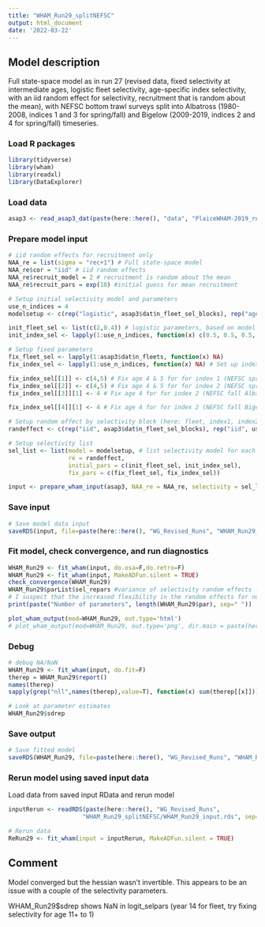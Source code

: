 ```yaml
---
title: "WHAM_Run29_splitNEFSC"
output: html_document
date: '2022-03-22'
---
```


## Model description
Full state-space model as in run 27 (revised data, fixed selectivity at intermediate ages, logistic fleet selectivity, age-specific index selectivity, with an iid random effect for selectivity, recruitment that is random about the mean), with NEFSC bottom trawl surveys split into Albatross (1980-2008, indices 1 and 3 for spring/fall) and Bigelow (2009-2019, indices 2 and 4 for spring/fall) timeseries. 

### Load R packages
```r
library(tidyverse)
library(wham)
library(readxl)
library(DataExplorer)
```

### Load data
```r
asap3 <- read_asap3_dat(paste(here::here(), "data", "PlaiceWHAM-2019_revised_NEFSC-LW-WAA_splitNEFSC.DAT", sep="/"))
```

### Prepare model input
```r
# iid random effects for recruitment only 
NAA_re = list(sigma = "rec+1") # Full state-space model
NAA_re$cor = "iid" # iid random effects
NAA_re$recruit_model = 2 # recruitment is random about the mean
NAA_re$recruit_pars = exp(10) #initial guess for mean recruitment

# Setup initial selectivity model and parameters
use_n_indices = 4
modelsetup <- c(rep("logistic", asap3$dat$n_fleet_sel_blocks), rep("age-specific", use_n_indices))

init_fleet_sel <- list(c(2,0.4)) # logistic parameters, based on model type
init_index_sel <- lapply(1:use_n_indices, function(x) c(0.5, 0.5, 0.5, 1, 1, 0.5, 0.5, 0.5, 0.5, 0.5, 0.5))

# Setup fixed parameters
fix_fleet_sel <- lapply(1:asap3$dat$n_fleets, function(x) NA) 
fix_index_sel <- lapply(1:use_n_indices, function(x) NA) # Set up index object

fix_index_sel[[1]] <- c(4,5) # Fix age 4 & 5 for for index 1 (NEFSC spring Albatross)
fix_index_sel[[2]] <- c(4,5) # Fix age 4 & 5 for for index 2 (NEFSC spring Bigelow)
fix_index_sel[[3]][1] <- 4 # Fix age 4 for for index 2 (NEFSC fall Albatross)

fix_index_sel[[4]][1] <- 4 # Fix age 4 for for index 2 (NEFSC fall Bigelow)

# Setup random effect by selectivity block (here: fleet, index1, index2)
randeffect <- c(rep("iid", asap3$dat$n_fleet_sel_blocks), rep("iid", use_n_indices))

# Setup selectivity list
sel_list <- list(model = modelsetup, # list selectivity model for each fleet and index
                 re = randeffect,
                 initial_pars = c(init_fleet_sel, init_index_sel),
                 fix_pars = c(fix_fleet_sel, fix_index_sel))

input <- prepare_wham_input(asap3, NAA_re = NAA_re, selectivity = sel_list, model_name = "WHAM_Run29") 
```

### Save input
```r
# Save model data input
saveRDS(input, file=paste(here::here(), "WG_Revised_Runs", "WHAM_Run29_splitNEFSC", "WHAM_Run29_input.rds", sep="/"))
```

### Fit model, check convergence, and run diagnostics
```r
WHAM_Run29 <- fit_wham(input, do.osa=F,do.retro=F) 
WHAM_Run29 <- fit_wham(input, MakeADFun.silent = TRUE) 
check_convergence(WHAM_Run29)
WHAM_Run29$parList$sel_repars #variance of selectivity random effects -> 0 for (last 3) surveys except first (Albatross Spring?) 
# I suspect that the increased flexibility in the random effects for numbers at age negates the need for selectivity RE for these surveys. So, perhaps try removing the selectivity re for at least the last 3 surveys.
print(paste("Number of parameters", length(WHAM_Run29$par), sep=" "))

plot_wham_output(mod=WHAM_Run29, out.type='html')
# plot_wham_output(mod=WHAM_Run29, out.type='png', dir.main = paste(here::here(), "WHAM_Run29", sep="/"))
```

### Debug
```r
# debug NA/NaN
WHAM_Run29 <- fit_wham(input, do.fit=F)
therep = WHAM_Run29$report()
names(therep)
sapply(grep("nll",names(therep),value=T), function(x) sum(therep[[x]]))

# Look at parameter estimates
WHAM_Run29$sdrep
```

### Save output
```r
# Save fitted model
saveRDS(WHAM_Run29, file=paste(here::here(), "WG_Revised_Runs", "WHAM_Run29_splitNEFSC", "WHAM_Run29_model.rds", sep="/"))
```

### Rerun model using saved input data
Load data from saved input RData and rerun model
```r
inputRerun <- readRDS(paste(here::here(), "WG_Revised_Runs",
                     "WHAM_Run29_splitNEFSC/WHAM_Run29_input.rds", sep="/"))

# Rerun data
ReRun29 <- fit_wham(input = inputRerun, MakeADFun.silent = TRUE)
```

## Comment
Model converged but the hessian wasn't invertible. This appears to be an issue with a couple of the selectivity parameters.

WHAM_Run29$sdrep shows NaN in logit_selpars (year 14 for fleet, try fixing selectivity for age 11+ to 1)

